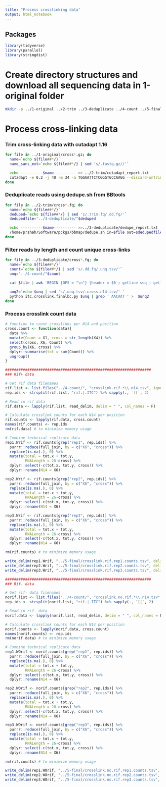 ```yaml
---
title: "Process crosslinking data"
output: html_notebook
---
```

## Packages
```r
library(tidyverse)
library(parallel)
library(stringdist)
```

# Create directory structures and download all sequencing data in 1-original folder
```bash
mkdir -p ../1-original ../2-trim ../3-deduplicate ../4-count ../5-final
```

# Process cross-linking data
### Trim cross-linking data with cutadapt 1.16
```bash
for file in ../1-original/cross*.gz; do
  name=`echo ${file##*/}`
  name_sans_ext=`echo ${file##*/} | sed 's/.fastq.gz//'`

  echo ----------$name---------- >> ../2-trim/cutadapt_report.txt
  cutadapt -e 0.2 -j 40 -m 34 -a TGGAATTCTCGGGTGCCAAGG --discard-untrimmed -o ../2-trim/$name_sans_ext.trim.fq $file &>> ../2-trim/cutadapt_report.txt
done
```

### Deduplicate reads using dedupe.sh from BBtools
```bash
for file in ../2-trim/cross*.fq; do
  name=`echo ${file##*/}`
  deduped=`echo ${file##*/} | sed 's/.trim.fq/.dd.fq/'`
  dedupedfile="../3-deduplicate/"$deduped

  echo ----------$name---------- >>../3-deduplicate/dedupe_report.txt
  /home/prshah/Software/pckgs/bbmap/dedupe.sh in=$file out=$dedupedfile s=2 nam=3 t=40 -Xmx100g &>>../3-deduplicate/dedupe_report.txt
done
```

### Filter reads by length and count unique cross-links
```bash
for file in ../3-deduplicate/cross*.fq; do
  name=`echo ${file##*/}`
  count=`echo ${file##*/} | sed 's/.dd.fq/.unq.tsv/'`
  unq="../4-count/"$count

  cat $file | awk 'BEGIN {OFS = "\n"} {header = $0 ; getline seq ; getline qheader ; getline qseq ; if (length(seq) >= 34) {print seq}}' | sort | uniq -c | awk '{print $(NF-1)" "$NF}' > $unq
  
  unq2=`echo $unq | sed 's/.unq.tsv/.cross.n14.tsv/' `
  python itc.crosslink.finalbc.py $unq | grep ' AACAAT ' >  $unq2
done
```

### Process crosslink count data
```r
# function to count crosslinks per N14 and position
cross.count <- function(data){
  data %>%
  mutate(Count = X1, cross = str_length(X4)) %>% 
  select(cross, X6, Count) %>% 
  group_by(X6, cross) %>% 
  dplyr::summarise(tot = sum(Count)) %>%
  ungroup()
}

##################################################################
### Rif+ data

# Get rif data filenames
rif.list <- list.files("../4-count/", "crosslink.rif.*\\.n14.tsv", ignore.case = T, full.names = T)
rep.ids <- strsplit(rif.list, "rif.|.ITC") %>% sapply(., `[[`, 2)

# Read in rif data
rif.data <- lapply(rif.list, read_delim, delim = " ", col_names = F)

# Calculate crosslink counts for each N14 per position
rif.counts <- lapply(rif.data, cross.count)
names(rif.counts) <- rep.ids
rm(rif.data) # to minimize memory usage

# Combine technical replicate data
rep1.Wrif <- rif.counts[grep("rep1", rep.ids)] %>% 
  purrr::reduce(full_join, by = c("X6", "cross")) %>%
  replace(is.na(.), 0) %>%
  mutate(total = tot.x + tot.y,
         RNALength = 26-cross) %>%
  dplyr::select(-c(tot.x, tot.y, cross)) %>%
  dplyr::rename(N14 = X6)

rep2.Wrif <- rif.counts[grep("rep2", rep.ids)] %>% 
  purrr::reduce(full_join, by = c("X6", "cross")) %>%
  replace(is.na(.), 0) %>%
  mutate(total = tot.x + tot.y,
         RNALength = 26-cross) %>%
  dplyr::select(-c(tot.x, tot.y, cross)) %>%
  dplyr::rename(N14 = X6)

rep3.Wrif <- rif.counts[grep("rep3", rep.ids)] %>% 
  purrr::reduce(full_join, by = c("X6", "cross")) %>%
  replace(is.na(.), 0) %>%
  mutate(total = tot.x + tot.y,
         RNALength = 26-cross) %>%
  dplyr::select(-c(tot.x, tot.y, cross)) %>%
  dplyr::rename(N14 = X6)

rm(rif.counts) # to minimize memory usage

write_delim(rep1.Wrif, "../5-final/crosslink.rif.rep1.counts.tsv", delim = "\t")
write_delim(rep2.Wrif, "../5-final/crosslink.rif.rep2.counts.tsv", delim = "\t")
write_delim(rep3.Wrif, "../5-final/crosslink.rif.rep3.counts.tsv", delim = "\t")

##################################################################
### Rif- data

# Get rif- data filenames
norif.list <- list.files("../4-count/", "crosslink.no.rif.*\\.n14.tsv", ignore.case = T, full.names = T)
rep.ids <- strsplit(norif.list, "rif.|.ITC") %>% sapply(., `[[`, 2)

# Read in rif- data
norif.data <- lapply(norif.list, read_delim, delim = " ", col_names = F)

# Calculate crosslink counts for each N14 per position
norif.counts <- lapply(norif.data, cross.count)
names(norif.counts) <- rep.ids
rm(norif.data) # to minimize memory usage

# Combine technical replicate data
rep1.WOrif <- norif.counts[grep("rep1", rep.ids)] %>% 
  purrr::reduce(full_join, by = c("X6", "cross")) %>%
  replace(is.na(.), 0) %>%
  mutate(total = tot.x + tot.y,
         RNALength = 26-cross) %>%
  dplyr::select(-c(tot.x, tot.y, cross)) %>%
  dplyr::rename(N14 = X6)

rep2.WOrif <- norif.counts[grep("rep2", rep.ids)] %>% 
  purrr::reduce(full_join, by = c("X6", "cross")) %>%
  replace(is.na(.), 0) %>%
  mutate(total = tot.x + tot.y,
         RNALength = 26-cross) %>%
  dplyr::select(-c(tot.x, tot.y, cross)) %>%
  dplyr::rename(N14 = X6)

rep3.WOrif <- norif.counts[grep("rep3", rep.ids)] %>% 
  purrr::reduce(full_join, by = c("X6", "cross")) %>%
  replace(is.na(.), 0) %>%
  mutate(total = tot.x + tot.y,
         RNALength = 26-cross) %>%
  dplyr::select(-c(tot.x, tot.y, cross)) %>%
  dplyr::rename(N14 = X6)

rm(rif.counts) # to minimize memory usage

write_delim(rep1.WOrif, "../5-final/crosslink.no.rif.rep1.counts.tsv", delim = "\t")
write_delim(rep2.WOrif, "../5-final/crosslink.no.rif.rep2.counts.tsv", delim = "\t")
write_delim(rep3.WOrif, "../5-final/crosslink.no.rif.rep3.counts.tsv", delim = "\t")

```

